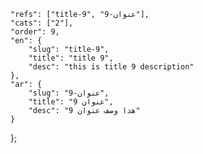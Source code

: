 ---
---
    "refs": ["title-9", "عنوان-9"],
	"cats": ["2"],
	"order": 9,
	"en": {
		"slug": "title-9",
        "title": "title 9",
		"desc": "this is title 9 description"
	},
	"ar": {
		"slug": "عنوان-9",
        "title": "عنوان 9",
		"desc": "هذا وصف عنوان 9"
	}
};